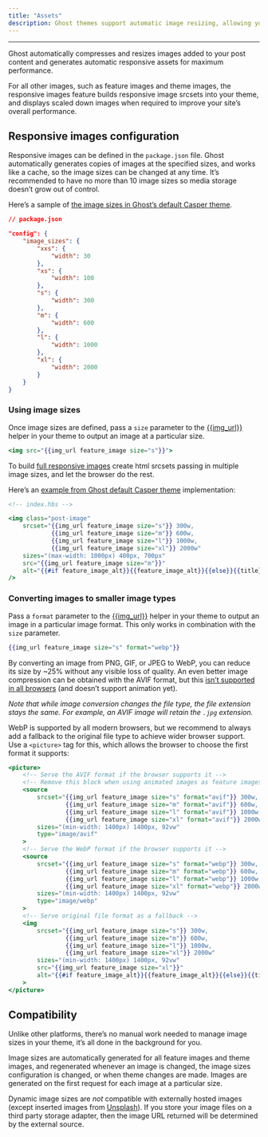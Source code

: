 ```yaml
---
title: "Assets"
description: Ghost themes support automatic image resizing, allowing you to use a minimal handlebars helper to output different image sizes.
---
```


***

Ghost automatically compresses and resizes images added to your post content and generates automatic responsive assets for maximum performance.

For all other images, such as feature images and theme images, the responsive images feature builds responsive image srcsets into your theme, and displays scaled down images when required to improve your site’s overall performance.

## Responsive images configuration

Responsive images can be defined in the `package.json` file. Ghost automatically generates copies of images at the specified sizes, and works like a cache, so the image sizes can be changed at any time. It’s recommended to have no more than 10 image sizes so media storage doesn’t grow out of control.

Here’s a sample of [the image sizes in Ghost’s default Casper theme](https://github.com/TryGhost/Casper/blob/main/package.json).

```json
// package.json

"config": {
    "image_sizes": {
        "xxs": {
            "width": 30
        },
        "xs": {
            "width": 100
        },
        "s": {
            "width": 300
        },
        "m": {
            "width": 600
        },
        "l": {
            "width": 1000
        },
        "xl": {
            "width": 2000
        }
    }
}
```

### Using image sizes

Once image sizes are defined, pass a `size` parameter to the [\{\{img\_url}}](/themes/helpers/img_url/) helper in your theme to output an image at a particular size.

```handlebars
<img src="{{img_url feature_image size="s"}}">
```

To build [full responsive images](https://medium.freecodecamp.org/a-guide-to-responsive-images-with-ready-to-use-templates-c400bd65c433) create html srcsets passing in multiple image sizes, and let the browser do the rest.

Here’s an [example from Ghost default Casper theme](https://github.com/TryGhost/Casper/blob/main/partials/post-card.hbs) implementation:

```handlebars
<!-- index.hbs -->

<img class="post-image"
    srcset="{{img_url feature_image size="s"}} 300w,
            {{img_url feature_image size="m"}} 600w,
            {{img_url feature_image size="l"}} 1000w,
            {{img_url feature_image size="xl"}} 2000w"
    sizes="(max-width: 1000px) 400px, 700px"
    src="{{img_url feature_image size="m"}}"
    alt="{{#if feature_image_alt}}{{feature_image_alt}}{{else}}{{title}}{{/if}}"
/>
```

### Converting images to smaller image types

Pass a `format` parameter to the [\{\{img\_url}}](/themes/helpers/img_url/) helper in your theme to output an image in a particular image format. This only works in combination with the `size` parameter.

```handlebars
{{img_url feature_image size="s" format="webp"}}
```

By converting an image from PNG, GIF, or JPEG to WebP, you can reduce its size by \~25% without any visible loss of quality. An even better image compression can be obtained with the AVIF format, but this [isn’t supported in all browsers](https://caniuse.com/avif) (and doesn’t support animation yet).

*Note that while image conversion changes the file type, the file extension stays the same. For example, an AVIF image will retain the `.jpg` extension.*

WebP is supported by all modern browsers, but we recommend to always add a fallback to the original file type to achieve wider browser support. Use a `<picture>` tag for this, which allows the browser to choose the first format it supports:

```handlebars
<picture>
    <!-- Serve the AVIF format if the browser supports it -->
    <!-- Remove this block when using animated images as feature images -->
    <source 
        srcset="{{img_url feature_image size="s" format="avif"}} 300w,
                {{img_url feature_image size="m" format="avif"}} 600w,
                {{img_url feature_image size="l" format="avif"}} 1000w,
                {{img_url feature_image size="xl" format="avif"}} 2000w"
        sizes="(min-width: 1400px) 1400px, 92vw" 
        type="image/avif"
    >
    <!-- Serve the WebP format if the browser supports it -->
    <source 
        srcset="{{img_url feature_image size="s" format="webp"}} 300w,
                {{img_url feature_image size="m" format="webp"}} 600w,
                {{img_url feature_image size="l" format="webp"}} 1000w,
                {{img_url feature_image size="xl" format="webp"}} 2000w"
        sizes="(min-width: 1400px) 1400px, 92vw" 
        type="image/webp"
    >
    <!-- Serve original file format as a fallback -->
    <img
        srcset="{{img_url feature_image size="s"}} 300w,
                {{img_url feature_image size="m"}} 600w,
                {{img_url feature_image size="l"}} 1000w,
                {{img_url feature_image size="xl"}} 2000w"
        sizes="(min-width: 1400px) 1400px, 92vw"
        src="{{img_url feature_image size="xl"}}"
        alt="{{#if feature_image_alt}}{{feature_image_alt}}{{else}}{{title}}{{/if}}"
    >
</picture>
```

## Compatibility

Unlike other platforms, there’s no manual work needed to manage image sizes in your theme, it’s all done in the background for you.

Image sizes are automatically generated for all feature images and theme images, and regenerated whenever an image is changed, the image sizes configuration is changed, or when theme changes are made. Images are generated on the first request for each image at a particular size.

Dynamic image sizes are *not* compatible with externally hosted images (except inserted images from [Unsplash](https://ghost.org/integrations/unsplash/)). If you store your image files on a third party storage adapter, then the image URL returned will be determined by the external source.